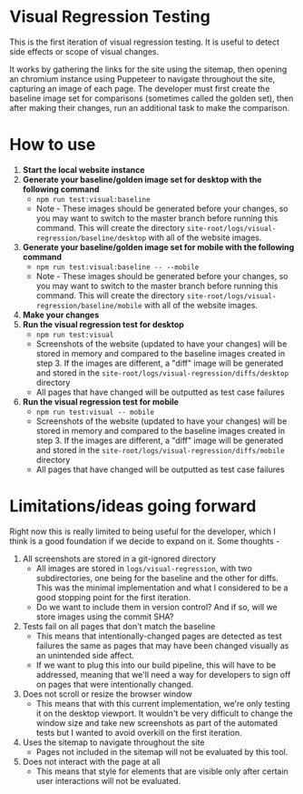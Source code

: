 # Visual Regression Testing

This is the first iteration of visual regression testing. It is useful to detect side effects or scope of visual changes.

It works by gathering the links for the site using the sitemap, then opening an chromium instance using Puppeteer to navigate throughout the site, capturing an image of each page. The developer must first create the baseline image set for comparisons (sometimes called the golden set), then after making their changes, run an additional task to make the comparison.

# How to use
1. **Start the local website instance**
2. **Generate your baseline/golden image set for desktop with the following command**
    - `npm run test:visual:baseline`
    - Note - These images should be generated before your changes, so you may want to switch to the master branch before running this command. This will create the directory `site-root/logs/visual-regression/baseline/desktop` with all of the website images.
3. **Generate your baseline/golden image set for mobile with the following command**
    - `npm run test:visual:baseline -- --mobile`
    - Note - These images should be generated before your changes, so you may want to switch to the master branch before running this command. This will create the directory `site-root/logs/visual-regression/baseline/mobile` with all of the website images.
3. **Make your changes**
4. **Run the visual regression test for desktop**
    - `npm run test:visual`
    - Screenshots of the website (updated to have your changes) will be stored in memory and compared to the baseline images created in step 3. If the images are different, a "diff" image will be generated and stored in the `site-root/logs/visual-regression/diffs/desktop` directory
    - All pages that have changed will be outputted as test case failures
5. **Run the visual regression test for mobile**
    - `npm run test:visual -- mobile`
    - Screenshots of the website (updated to have your changes) will be stored in memory and compared to the baseline images created in step 3. If the images are different, a "diff" image will be generated and stored in the `site-root/logs/visual-regression/diffs/mobile` directory
    - All pages that have changed will be outputted as test case failures

# Limitations/ideas going forward
Right now this is really limited to being useful for the developer, which I think is a good foundation if we decide to expand on it. Some thoughts -
1. All screenshots are stored in a git-ignored directory
    - All images are stored in `logs/visual-regression`, with two subdirectories, one being for the baseline and the other for diffs. This was the minimal implementation and what I considered to be a good stopping point for the first iteration.
    - Do we want to include them in version control? And if so, will we store images using the commit SHA?
2. Tests fail on all pages that don't match the baseline
    - This means that intentionally-changed pages are detected as test failures the same as pages that may have been changed visually as an unintended side affect.
    - If we want to plug this into our build pipeline, this will have to be addressed, meaning that we'll need a way for developers to sign off on pages that were intentionally changed.
3. Does not scroll or resize the browser window
    - This means that with this current implementation, we're only testing it on the desktop viewport. It wouldn't be very difficult to change the window size and take new screenshots as part of the automated tests but I wanted to avoid overkill on the first iteration.
4. Uses the sitemap to navigate throughout the site
    - Pages not included in the sitemap will not be evaluated by this tool.
5. Does not interact with the page at all
    - This means that style for elements that are visible only after certain user interactions will not be evaluated.